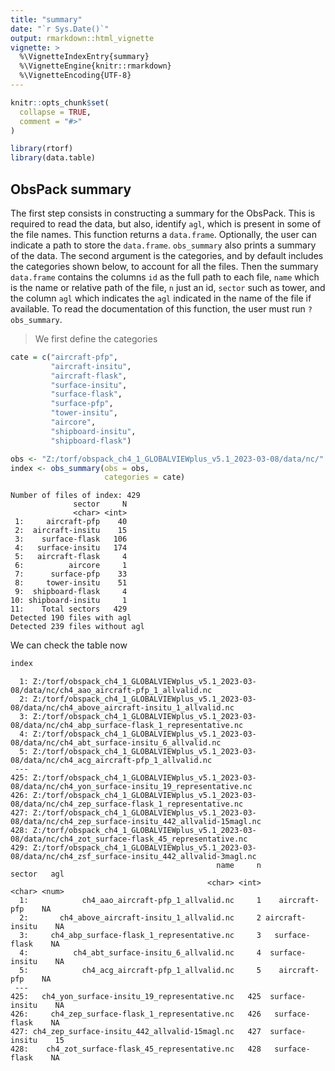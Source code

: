 ```yaml
---
title: "summary"
date: "`r Sys.Date()`"
output: rmarkdown::html_vignette
vignette: >
  %\VignetteIndexEntry{summary}
  %\VignetteEngine{knitr::rmarkdown}
  %\VignetteEncoding{UTF-8}
---
```


```r
knitr::opts_chunk$set(
  collapse = TRUE,
  comment = "#>"
)
```

```r
library(rtorf)
library(data.table)
```


## ObsPack summary

The first step consists in constructing a summary for the ObsPack.
This is required to read the data, but also, identify `agl`, 
which is present in some of the file names.
This function returns a `data.frame`.
Optionally, the user can indicate a path to store the `data.frame`.
`obs_summary` also prints a summary of the data. The second
argument is the categories, and by default includes the categories
shown below, to account for all the files.
Then the summary `data.frame` contains 
the columns `id` as the full path to each
file, `name` which is the name or relative path of the file, `n`
just an id, `sector` such as tower, and the column `agl`
which indicates the `agl` indicated in the name of the file
if available. To read the documentation of this function,
the user must run `?obs_summary`.

>  We first define the categories


```r

cate = c("aircraft-pfp",
         "aircraft-insitu",
         "aircraft-flask",
         "surface-insitu",
         "surface-flask", 
         "surface-pfp",   
         "tower-insitu",  
         "aircore",       
         "shipboard-insitu",
         "shipboard-flask") 

obs <- "Z:/torf/obspack_ch4_1_GLOBALVIEWplus_v5.1_2023-03-08/data/nc/"
index <- obs_summary(obs = obs, 
                     categories = cate)

```

```
Number of files of index: 429
              sector     N
              <char> <int>
 1:     aircraft-pfp    40
 2:  aircraft-insitu    15
 3:    surface-flask   106
 4:   surface-insitu   174
 5:   aircraft-flask     4
 6:          aircore     1
 7:      surface-pfp    33
 8:     tower-insitu    51
 9:  shipboard-flask     4
10: shipboard-insitu     1
11:    Total sectors   429
Detected 190 files with agl
Detected 239 files without agl

```

We can check the table now

```r
index
```

```
  1: Z:/torf/obspack_ch4_1_GLOBALVIEWplus_v5.1_2023-03-08/data/nc/ch4_aao_aircraft-pfp_1_allvalid.nc
  2: Z:/torf/obspack_ch4_1_GLOBALVIEWplus_v5.1_2023-03-08/data/nc/ch4_above_aircraft-insitu_1_allvalid.nc
  3: Z:/torf/obspack_ch4_1_GLOBALVIEWplus_v5.1_2023-03-08/data/nc/ch4_abp_surface-flask_1_representative.nc
  4: Z:/torf/obspack_ch4_1_GLOBALVIEWplus_v5.1_2023-03-08/data/nc/ch4_abt_surface-insitu_6_allvalid.nc
  5: Z:/torf/obspack_ch4_1_GLOBALVIEWplus_v5.1_2023-03-08/data/nc/ch4_acg_aircraft-pfp_1_allvalid.nc
 ---                                                                                                           
425: Z:/torf/obspack_ch4_1_GLOBALVIEWplus_v5.1_2023-03-08/data/nc/ch4_yon_surface-insitu_19_representative.nc
426: Z:/torf/obspack_ch4_1_GLOBALVIEWplus_v5.1_2023-03-08/data/nc/ch4_zep_surface-flask_1_representative.nc
427: Z:/torf/obspack_ch4_1_GLOBALVIEWplus_v5.1_2023-03-08/data/nc/ch4_zep_surface-insitu_442_allvalid-15magl.nc
428: Z:/torf/obspack_ch4_1_GLOBALVIEWplus_v5.1_2023-03-08/data/nc/ch4_zot_surface-flask_45_representative.nc
429: Z:/torf/obspack_ch4_1_GLOBALVIEWplus_v5.1_2023-03-08/data/nc/ch4_zsf_surface-insitu_442_allvalid-3magl.nc
                                              name     n          sector   agl
                                            <char> <int>          <char> <num>
  1:            ch4_aao_aircraft-pfp_1_allvalid.nc     1    aircraft-pfp    NA
  2:       ch4_above_aircraft-insitu_1_allvalid.nc     2 aircraft-insitu    NA
  3:     ch4_abp_surface-flask_1_representative.nc     3   surface-flask    NA
  4:          ch4_abt_surface-insitu_6_allvalid.nc     4  surface-insitu    NA
  5:            ch4_acg_aircraft-pfp_1_allvalid.nc     5    aircraft-pfp    NA
 ---                                                                          
425:   ch4_yon_surface-insitu_19_representative.nc   425  surface-insitu    NA
426:     ch4_zep_surface-flask_1_representative.nc   426   surface-flask    NA
427: ch4_zep_surface-insitu_442_allvalid-15magl.nc   427  surface-insitu    15
428:    ch4_zot_surface-flask_45_representative.nc   428   surface-flask    NA
```
